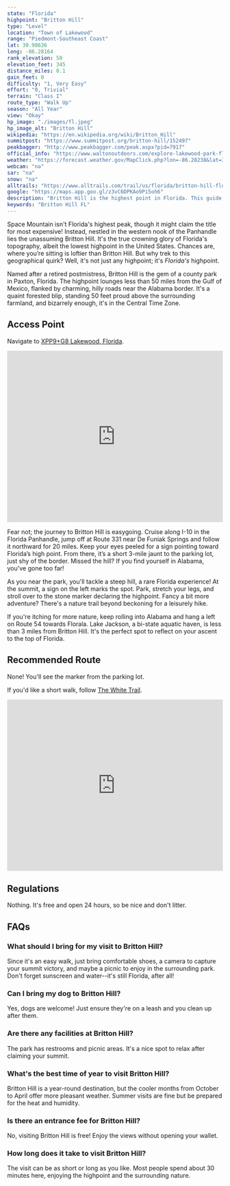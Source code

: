 ```yaml
---
state: "Florida"
highpoint: "Britton Hill"
type: "Level"
location: "Town of Lakewood"
range: "Piedmont-Southeast Coast"
lat: 30.98636
long: -86.28164
rank_elevation: 50
elevation_feet: 345
distance_miles: 0.1
gain_feet: 0
difficulty: "1, Very Easy"
effort: "0, Trivial"
terrain: "Class I"
route_type: "Walk Up"
season: "All Year"
view: "Okay"
hp_image: "./images/fl.jpeg"
hp_image_alt: "Britton Hill"
wikipedia: "https://en.wikipedia.org/wiki/Britton_Hill"
summitpost: "https://www.summitpost.org/britton-hill/152497"
peakbagger: "http://www.peakbagger.com/peak.aspx?pid=7917"
official_info: "https://www.waltonoutdoors.com/explore-lakewood-park-florida-highest-point/"
weather: "https://forecast.weather.gov/MapClick.php?lon=-86.28238&lat=30.98483"
webcam: "na"
sar: "na"
snow: "na"
alltrails: "https://www.alltrails.com/trail/us/florida/britton-hill-florida-highpoint"
google: "https://maps.app.goo.gl/z3vC6DPKAo9Pi5oh6"
description: "Britton Hill is the highest point in Florida. This guide shows you where to find the highest hill in Florida."
keywords: "Britton Hill FL"
---
```


Space Mountain isn't Florida's highest peak, though it might claim the title for most expensive! Instead, nestled in the western nook of the Panhandle lies the unassuming Britton Hill. It's the true crowning glory of Florida's topography, albeit the lowest highpoint in the United States. Chances are, where you’re sitting is loftier than Britton Hill. But why trek to this geographical quirk? Well, it's not just any highpoint; it's *Florida's* highpoint.

Named after a retired postmistress, Britton Hill is the gem of a county park in Paxton, Florida. The highpoint lounges less than 50 miles from the Gulf of Mexico, flanked by charming, hilly roads near the Alabama border. It's a quaint forested blip, standing 50 feet proud above the surrounding farmland, and bizarrely enough, it's in the Central Time Zone. 

## Access Point
Navigate to <a target="_blank" href="https://maps.app.goo.gl/z3vC6DPKAo9Pi5oh6">XPP9+G8 Lakewood, Florida</a>.

<iframe src="https://www.google.com/maps/embed?pb=!1m18!1m12!1m3!1d23108.71513172887!2d-86.29344915001018!3d30.99052377766856!2m3!1f0!2f0!3f0!3m2!1i1024!2i768!4f13.1!3m3!1m2!1s0x889187a47f5eeb95%3A0xccdfc9406a347bb1!2sBritton%20Hill!5e0!3m2!1sen!2sus!4v1706166095494!5m2!1sen!2sus" width="100%" height="400" style="border:0;" allowfullscreen="" loading="lazy" referrerpolicy="no-referrer-when-downgrade"></iframe>

Fear not; the journey to Britton Hill is easygoing. Cruise along I-10 in the Florida Panhandle, jump off at Route 331 near De Funiak Springs and follow it northward for 20 miles. Keep your eyes peeled for a sign pointing toward Florida’s high point. From there, it’s a short 3-mile jaunt to the parking lot, just shy of the border. Missed the hill? If you find yourself in Alabama, you've gone too far!

As you near the park, you'll tackle a steep hill, a rare Florida experience! At the summit, a sign on the left marks the spot. Park, stretch your legs, and stroll over to the stone marker declaring the highpoint. Fancy a bit more adventure? There's a nature trail beyond beckoning for a leisurely hike.

If you're itching for more nature, keep rolling into Alabama and hang a left on Route 54 towards Florala. Lake Jackson, a bi-state aquatic haven, is less than 3 miles from Britton Hill. It's the perfect spot to reflect on your ascent to the top of Florida.

## Recommended Route
None! You'll see the marker from the parking lot.

If you'd like a short walk, follow <a target="_blank" href="https://www.alltrails.com/trail/us/florida/britton-hill-florida-highpoint">The White Trail</a>.

<iframe class="alltrails" src="https://www.alltrails.com/widget/trail/us/florida/britton-hill-florida-highpoint?elevationDiagram=false&u=i&sh=cmpl5n" width="100%" height="400" frameborder="0" scrolling="no" marginheight="0" marginwidth="0" title="AllTrails: Trail Guides and Maps for Hiking, Camping, and Running"></iframe>

## Regulations
Nothing. It's free and open 24 hours, so be nice and don't litter.

## FAQs

### What should I bring for my visit to Britton Hill?
Since it's an easy walk, just bring comfortable shoes, a camera to capture your summit victory, and maybe a picnic to enjoy in the surrounding park. Don't forget sunscreen and water--it's still Florida, after all!

### Can I bring my dog to Britton Hill?
Yes, dogs are welcome! Just ensure they're on a leash and you clean up after them.

### Are there any facilities at Britton Hill?
The park has restrooms and picnic areas. It's a nice spot to relax after claiming your summit.

### What's the best time of year to visit Britton Hill?
Britton Hill is a year-round destination, but the cooler months from October to April offer more pleasant weather. Summer visits are fine but be prepared for the heat and humidity.

### Is there an entrance fee for Britton Hill?
No, visiting Britton Hill is free! Enjoy the views without opening your wallet.

### How long does it take to visit Britton Hill?
The visit can be as short or long as you like. Most people spend about 30 minutes here, enjoying the highpoint and the surrounding nature.

